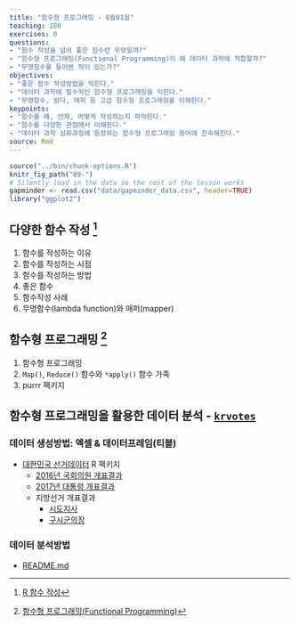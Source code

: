 ```yaml
---
title: "함수형 프로그래밍 - 6월01일"
teaching: 180
exercises: 0
questions:
- "함수 작성을 넘어 좋은 함수란 무엇일까?"
- "함수형 프로그래밍(Functional Programming)이 왜 데이터 과학에 적합할까?"
- "무명함수를 들어본 적이 있는가?"
objectives:
- "좋은 함수 작성방법을 익힌다."
- "데이터 과학에 필수적인 함수형 프로그래밍을 익힌다."
- "무명함수, 람다, 매퍼 등 고급 함수형 프로그래밍을 이해한다."
keypoints:
- "함수를 왜, 언제, 어떻게 작성하는지 파악한다."
- "함수를 다양한 관점에서 이해한다."
- "데이터 과학 심화과정에 등장하는 함수형 프로그래밍 용어에 친숙해진다."
source: Rmd
---
```


```r
source("../bin/chunk-options.R")
knitr_fig_path("09-")
# Silently load in the data so the rest of the lesson works
gapminder <- read.csv("data/gapminder_data.csv", header=TRUE)
library("ggplot2")
```

## 다양한 함수 작성 [^writing-functional-programming]

[^writing-functional-programming]: [R 함수 작성](https://statkclee.github.io/parallel-r/ds-fp-write-fn.html)

1. 함수를 작성하는 이유
1. 함수를 작성하는 시점
1. 함수를 작성하는 방법
1. 좋은 함수
1. 함수작성 사례
1. 무명함수(lambda function)와 매퍼(mapper)

## 함수형 프로그래밍 [^functional-programming]

[^functional-programming]: [함수형 프로그래밍(Functional Programming)](https://statkclee.github.io/parallel-r/ds-fp.html)

1. 함수형 프로그래밍
1. `Map()`, `Reduce()` 함수와 `*apply()` 함수 가족
1. purrr 팩키지

## 함수형 프로그래밍을 활용한 데이터 분석 - [`krvotes`](https://github.com/statkclee/krvotes)

### 데이터 생성방법: 엑셀 & 데이터프레임(티블)

- [대한민국 선거데이터](https://github.com/statkclee/krvotes) R 팩키지
    - [2016년 국회의원 개표결과](https://github.com/statkclee/krvotes/blob/master/data-raw/congress.R)
    - [2017년 대통령 개표결과](https://github.com/statkclee/krvotes/blob/master/data-raw/president.R)
    - 지방선거 개표결과
	    - [시도지사](https://github.com/statkclee/krvotes/blob/master/data-raw/local.R)
	    - [구시군의장](https://github.com/statkclee/krvotes/blob/master/data-raw/local_sigungu.R)

### 데이터 분석방법

- [README.md](https://github.com/statkclee/krvotes/blob/master/README.md)
